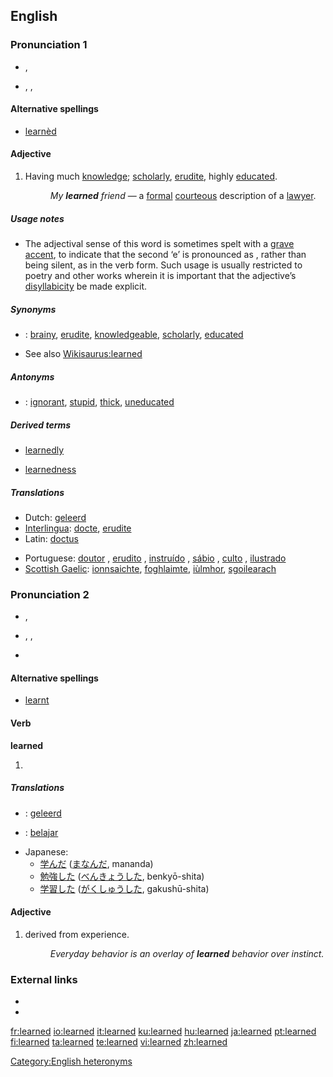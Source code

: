 ==English==

{{rank|instead|giving|presence|657|learned|minutes|appear|thoughts}}

===Pronunciation 1===
* {{italbrac|{{RP}}}} {{IPA|/ˈlɜːnɪd/}}, {{SAMPA|/"l3:nId/}}
* {{US}} {{enPR|lûrʹnĭd}}, {{IPA|/"lɝnɪd/}}, {{SAMPA|/"l3`nId/}}<!--Note: pronunciation may vary with US accents-->

====Alternative spellings====
{{rfc-level|Alternative spellings at L4+ not in L3 POS section}}
* [[learnèd]]

====Adjective====
{{en-adj}}

# Having much [[knowledge]]; [[scholarly]], [[erudite]], highly [[educated]].
#: ''My '''learned''' friend'' — a [[formal]] [[courteous]] description of a [[lawyer]].

=====Usage notes=====
* The adjectival sense of this word is sometimes spelt with a [[grave accent]], to indicate that the second ‘e’ is pronounced as {{IPAchar|/ɪ/}}, rather than being silent, as in the verb form. Such usage is usually restricted to poetry and other works wherein it is important that the adjective’s [[disyllabicity]] be made explicit.

=====Synonyms=====
* {{italbrac|having much knowledge}}: [[brainy]], [[erudite]], [[knowledgeable]], [[scholarly]], [[educated]]
* See also [[Wikisaurus:learned]]

=====Antonyms=====
* {{italbrac|having little knowledge}}: [[ignorant]], [[stupid]], [[thick]], [[uneducated]]

=====Derived terms=====
{{rel-top|terms derived from learned (having much knowledge}}
*[[learnedly]]
{{rel-mid}}
*[[learnedness]]
{{rel-bottom}}

=====Translations=====
{{trans-top|Having much knowledge}}
* Dutch: [[geleerd]]
* [[Interlingua]]: [[docte]], [[erudite#Interlingua|erudite]]
* Latin: [[doctus]]
{{trans-mid}}
* Portuguese: [[doutor]] {{m}}, [[erudito]] {{m}}, [[instruído]] {{m}}, [[sábio]] {{m}}, [[culto]] {{m}}, [[ilustrado]] {{m}}
* [[Scottish Gaelic]]: [[ionnsaichte]], [[foghlaimte]], [[iùlmhor]], [[sgoilearach]]
{{trans-bottom}}

===Pronunciation 2===
* {{italbrac|{{RP}}}} {{IPA|/lɜːnd/}}, {{SAMPA|/l3:nd/}}
* {{US}} {{enPR|lûrnd}}, {{IPA|/lɝnd/}}, {{SAMPA|/l3`nd/}}
* {{audio|en-us-learned.ogg|Audio (US)}}

====Alternative spellings====
* [[learnt]] {{italbrac|UK only; not used in American English}}

====Verb====
'''learned'''

# {{past of|[[learn#English|learn]]}}

=====Translations=====
{{checktrans-top}}
* {{ttbc|Dutch}}: [[geleerd]]
* {{ttbc|Indonesian}}: [[ajar|belajar]]
{{trans-mid}}
* Japanese:
** [[学んだ]] ([[まなんだ]], mananda)
** [[勉強]]した ([[べんきょう]]した, benkyō-shita)
** [[学習]]した ([[がくしゅう]]した, gakushū-shita)
{{trans-bottom}}

====Adjective====
{{en-adj}}

# derived from experience.
#: ''Everyday behavior is an overlay of '''learned''' behavior over instinct.''

===External links===
* {{R:Webster 1913}}
* {{R:Century 1911}}

[[Category:English heteronyms]]

[[fr:learned]]
[[io:learned]]
[[it:learned]]
[[ku:learned]]
[[hu:learned]]
[[ja:learned]]
[[pt:learned]]
[[fi:learned]]
[[ta:learned]]
[[te:learned]]
[[vi:learned]]
[[zh:learned]]